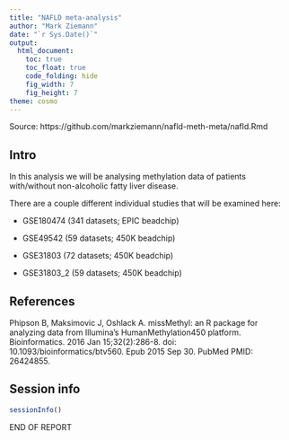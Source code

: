 ```yaml
---
title: "NAFLD meta-analysis"
author: "Mark Ziemann"
date: "`r Sys.Date()`"
output:
  html_document:
    toc: true
    toc_float: true
    code_folding: hide
    fig_width: 7
    fig_height: 7
theme: cosmo
---
```


Source: https://github.com/markziemann/nafld-meth-meta/nafld.Rmd

## Intro

In this analysis we will be analysing methylation data of patients with/without 
non-alcoholic fatty liver disease.

There are a couple different individual studies that will be examined here:

* GSE180474 (341 datasets; EPIC beadchip)

* GSE49542 (59 datasets; 450K beadchip)

* GSE31803 (72 datasets; 450K beadchip)

* GSE31803_2 (59 datasets; 450K beadchip)

## References

Phipson B, Maksimovic J, Oshlack A. missMethyl: an R package for analyzing
data from Illumina's HumanMethylation450 platform. Bioinformatics. 2016 Jan
15;32(2):286-8. doi: 10.1093/bioinformatics/btv560. Epub 2015 Sep 30. PubMed
PMID: 26424855.



## Session info

```r
sessionInfo()
```
END OF REPORT
